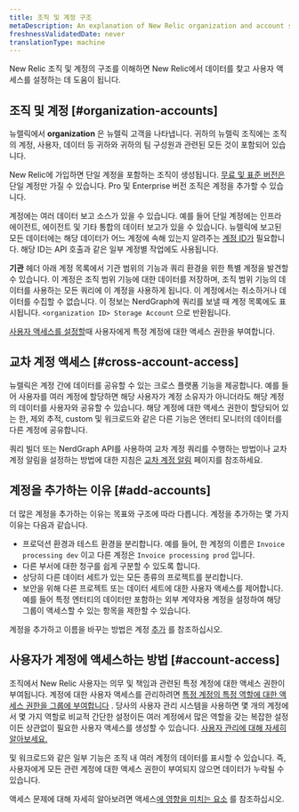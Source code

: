 ```yaml
---
title: 조직 및 계정 구조
metaDescription: An explanation of New Relic organization and account structure.
freshnessValidatedDate: never
translationType: machine
---
```


New Relic 조직 및 계정의 구조를 이해하면 New Relic에서 데이터를 찾고 사용자 액세스를 설정하는 데 도움이 됩니다.

## 조직 및 계정 [#organization-accounts]

뉴렐릭에서 <DNT>**organization**</DNT> 은 뉴렐릭 고객을 나타냅니다. 귀하의 뉴렐릭 조직에는 조직의 계정, 사용자, 데이터 등 귀하와 귀하의 팀 구성원과 관련된 모든 것이 포함되어 있습니다.

New Relic에 가입하면 단일 계정을 포함하는 조직이 생성됩니다. [무료 및 표준 버전은](/docs/accounts/accounts-billing/new-relic-one-pricing-billing/new-relic-one-pricing-billing#editions) 단일 계정만 가질 수 있습니다. Pro 및 Enterprise 버전 조직은 계정을 추가할 수 있습니다.

계정에는 여러 데이터 보고 소스가 있을 수 있습니다. 예를 들어 단일 계정에는 인프라 에이전트, <InlinePopover type="apm" />에이전트 및 기타 통합의 데이터 보고가 있을 수 있습니다. 뉴렐릭에 보고된 모든 데이터에는 해당 데이터가 어느 계정에 속해 있는지 알려주는 [계정 ID가](/docs/accounts/accounts-billing/account-structure/account-id) 필요합니다. 해당 ID는 API 호출과 같은 일부 계정별 작업에도 사용됩니다.

<strong>기관</strong> 헤더 아래 계정 목록에서 기관 범위의 기능과 쿼리 환경을 위한 특별 계정을 발견할 수 있습니다. 이 계정은 조직 범위 기능에 대한 데이터를 저장하며, 조직 범위 기능의 데이터를 사용하는 모든 쿼리에 이 계정을 사용하게 됩니다. 이 계정에서는 취소하거나 데이터를 수집할 수 없습니다. 이 정보는 NerdGraph에 쿼리를 보낼 때 계정 목록에도 표시됩니다. `<organization ID> Storage Account` 으로 반환됩니다.

[사용자 액세스를 설정할](#account-access)때 사용자에게 특정 계정에 대한 액세스 권한을 부여합니다.

## 교차 계정 액세스 [#cross-account-access]

뉴렐릭은 계정 간에 데이터를 공유할 수 있는 크로스 플랫폼 기능을 제공합니다. 예를 들어 사용자를 여러 계정에 할당하면 해당 사용자가 계정 소유자가 아니더라도 해당 계정의 데이터를 사용자와 공유할 수 있습니다. 해당 계정에 대한 액세스 권한이 할당되어 있는 한, 제외 추적, custom <InlinePopover type="dashboards" />및 워크로드와 같은 다른 기능은 엔터티 모니터의 데이터를 다른 계정에 공유합니다.

쿼리 빌더 또는 NerdGraph API를 사용하여 교차 계정 쿼리를 수행하는 방법이나 교차 계정 알림을 설정하는 방법에 대한 지침은 [교차 계정 알림](/docs/alerts/create-alert/create-alert-condition/cross-account-alert) 페이지를 참조하세요.

## 계정을 추가하는 이유 [#add-accounts]

더 많은 계정을 추가하는 이유는 목표와 구조에 따라 다릅니다. 계정을 추가하는 몇 가지 이유는 다음과 같습니다.

* 프로덕션 환경과 테스트 환경을 분리합니다. 예를 들어, 한 계정의 이름은 `Invoice processing dev` 이고 다른 계정은 `Invoice processing prod` 입니다.
* 다른 부서에 대한 청구를 쉽게 구분할 수 있도록 합니다.
* 상당히 다른 데이터 세트가 있는 모든 종류의 프로젝트를 분리합니다.
* 보안을 위해 다른 프로젝트 또는 데이터 세트에 대한 사용자 액세스를 제어합니다. 예를 들어 특정 엔터티의 데이터만 포함하는 외부 계약자용 계정을 설정하여 해당 그룹이 액세스할 수 있는 항목을 제한할 수 있습니다.

계정을 추가하고 이름을 바꾸는 방법은 계정 [추가](/docs/accounts/accounts-billing/account-structure/add-accounts) 를 참조하십시오.

## 사용자가 계정에 액세스하는 방법 [#account-access]

조직에서 New Relic 사용자는 의무 및 책임과 관련된 특정 계정에 대한 액세스 권한이 부여됩니다. 계정에 대한 사용자 액세스를 관리하려면 [특정 계정의 특정 역할에 대한 액세스 권한을 그룹에 부여합니다](/docs/accounts/accounts-billing/new-relic-one-user-management/user-management-concepts#understand-concepts) . 당사의 사용자 관리 시스템을 사용하면 몇 개의 계정에서 몇 가지 역할로 비교적 간단한 설정이든 여러 계정에서 많은 역할을 갖는 복잡한 설정이든 상관없이 필요한 사용자 액세스를 생성할 수 있습니다. [사용자 관리에 대해 자세히 알아보세요.](/docs/accounts/accounts-billing/new-relic-one-user-management)

<InlinePopover type="dashboards" />및 워크로드와 같은 일부 기능은 조직 내 여러 계정의 데이터를 표시할 수 있습니다. 즉, 사용자에게 모든 관련 계정에 대한 액세스 권한이 부여되지 않으면 데이터가 누락될 수 있습니다.

액세스 문제에 대해 자세히 알아보려면 액세스[에 영향을 미치는 요소](/docs/accounts/accounts-billing/account-structure/factors-affecting-access-features-data/) 를 참조하십시오.